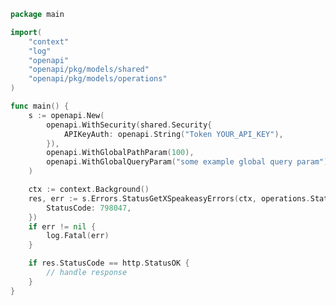 ```go showLineNumbers copy filename="Status Get X Speakeasy Errors usage example"
package main

import(
	"context"
	"log"
	"openapi"
	"openapi/pkg/models/shared"
	"openapi/pkg/models/operations"
)

func main() {
    s := openapi.New(
        openapi.WithSecurity(shared.Security{
            APIKeyAuth: openapi.String("Token YOUR_API_KEY"),
        }),
        openapi.WithGlobalPathParam(100),
        openapi.WithGlobalQueryParam("some example global query param"),
    )

    ctx := context.Background()
    res, err := s.Errors.StatusGetXSpeakeasyErrors(ctx, operations.StatusGetXSpeakeasyErrorsRequest{
        StatusCode: 798047,
    })
    if err != nil {
        log.Fatal(err)
    }

    if res.StatusCode == http.StatusOK {
        // handle response
    }
}
```
